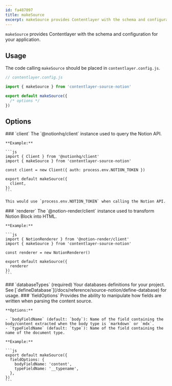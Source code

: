 ```yaml
---
id: fa487097
title: makeSource
excerpt: makeSource provides Contentlayer with the schema and configuration when using local files as the content source.
---
```


`makeSource` provides Contentlayer with the schema and configuration for your application.

## Usage

The code calling `makeSource` should be placed in `contentlayer.config.js`.

```ts
// contentlayer.config.js

import { makeSource } from 'contentlayer-source-notion'

export default makeSource({
  /* options */
})
```

## Options

<OptionsTable>
  <OptionTitle>
    ### `client` 
    
  </OptionTitle>
  <OptionDescription>
    The `@notionhq/client` instance used to query the Notion API.

    **Example:**

    ```js
    import { Client } from '@notionhq/client'
    import { makeSource } from 'contentlayer-source-notion'

    const client = new Client({ auth: process.env.NOTION_TOKEN })

    export default makeSource({
      client,
    })
    ```

    This would use `process.env.NOTION_TOKEN` when calling the Notion API.

  </OptionDescription>
  <OptionTitle>
    ### `renderer`

  </OptionTitle>
  <OptionDescription>
    The `@notion-render/client` instance used to transform Notion Block into HTML.

    **Example:**

    ```js
    import { NotionRenderer } from '@notion-render/client'
    import { makeSource } from 'contentlayer-source-notion'

    const renderer = new NotionRenderer()

    export default makeSource({
      renderer
    })
    ```

  </OptionDescription>
  <OptionTitle>
    ### `databaseTypes` 
    (required)

  </OptionTitle>
  <OptionDescription>
    Your databases definitions for your project. See [`defineDatabase`](/docs/reference/source-notion/define-database) for usage.

  </OptionDescription>
  <OptionTitle>
    ### `fieldOptions`

  </OptionTitle>
  <OptionDescription>
    Provides the ability to manipulate how fields are written when parsing the content source.

    **Options:**

    - `bodyFieldName` (default: `body`): Name of the field containing the body/content extracted when the body type is `markdown` or `mdx`.
    - `typeFieldName` (default: `type`): Name of the field containing the name of the document type.

    **Example:**

    ```js
    export default makeSource({
      fieldOptions: {
        bodyFieldName: 'content',
        typeFieldName: '__typename',
      },
    })
    ```

  </OptionDescription>
</OptionsTable>
